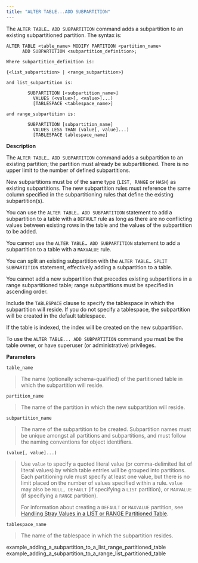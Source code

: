 ```yaml
---
title: "ALTER TABLE...ADD SUBPARTITION"
---
```


<div id="alter_table_add_subpartition" class="registered_link"></div>


The `ALTER TABLE… ADD SUBPARTITION` command adds a subpartition to an existing subpartitioned partition. The syntax is:

``` text
ALTER TABLE <table_name> MODIFY PARTITION <partition_name>
      ADD SUBPARTITION <subpartition_definition>;

Where subpartition_definition is:

{<list_subpartition> | <range_subpartition>}

and list_subpartition is:

        SUBPARTITION [<subpartition_name>]
          VALUES (<value>[, <value>]...)
          [TABLESPACE <tablespace_name>]

and range_subpartition is:

        SUBPARTITION [subpartition_name]
          VALUES LESS THAN (value[, value]...)
          [TABLESPACE tablespace_name]
```

**Description**

The `ALTER TABLE… ADD SUBPARTITION` command adds a subpartition to an existing partition; the partition must already be subpartitioned. There is no upper limit to the number of defined subpartitions.

New subpartitions must be of the same type (`LIST, RANGE` or `HASH`) as existing subpartitions. The new subpartition rules must reference the same column specified in the subpartitioning rules that define the existing subpartition(s).

You can use the `ALTER TABLE… ADD SUBPARTITION` statement to add a subpartition to a table with a `DEFAULT` rule as long as there are no conflicting values between existing rows in the table and the values of the subpartition to be added.

You cannot use the `ALTER TABLE… ADD SUBPARTITION` statement to add a subpartition to a table with a `MAXVALUE` rule.

You can split an existing subpartition with the `ALTER TABLE… SPLIT SUBPARTITION` statement, effectively adding a subpartition to a table.

You cannot add a new subpartition that precedes existing subpartitions in a range subpartitioned table; range subpartitions must be specified in ascending order.

Include the `TABLESPACE` clause to specify the tablespace in which the subpartition will reside. If you do not specify a tablespace, the subpartition will be created in the default tablespace.

If the table is indexed, the index will be created on the new subpartition.

To use the `ALTER TABLE... ADD SUBPARTITION` command you must be the table owner, or have superuser (or administrative) privileges.

**Parameters**

`table_name`

> The name (optionally schema-qualified) of the partitioned table in which the subpartition will reside.

`partition_name`

> The name of the partition in which the new subpartition will reside.

`subpartition_name`

> The name of the subpartition to be created. Subpartition names must be unique amongst all partitions and subpartitions, and must follow the naming conventions for object identifiers.

`(value[, value]...)`

> Use `value` to specify a quoted literal value (or comma-delimited list of literal values) by which table entries will be grouped into partitions. Each partitioning rule must specify at least one value, but there is no limit placed on the number of values specified within a rule. `value` may also be `NULL, DEFAULT` (if specifying a `LIST` partition), or `MAXVALUE` (if specifying a `RANGE` partition).
>
> For information about creating a `DEFAULT` or `MAXVALUE` partition, see [Handling Stray Values in a LIST or RANGE Partitioned Table](../#handling_stray_values_in_a_list_or_range_partitioned_table).

`tablespace_name`

> The name of the tablespace in which the subpartition resides.

<div class="toctree" maxdepth="3">

example\_adding\_a\_subpartition\_to\_a\_list\_range\_partitioned\_table example\_adding\_a\_subpartition\_to\_a\_range\_list\_partitioned\_table

</div>

